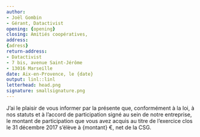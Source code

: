 ```yaml
---
author:
- Joël Gombin
- Gérant, Datactivist
opening: {opening}
closing: Amitiés coopératives,
address: 
{adress}
return-address: 
- Datactivist
- 7 bis, avenue Saint-Jérôme
- 13016 Marseille
date: Aix-en-Provence, le {date}
output: linl::linl
letterhead: head.png
signature: smallsignature.png
---
```


J'ai le plaisir de vous informer par la présente que, conformément à la loi, à nos statuts et à l'accord de participation signé au sein de notre entreprise, le montant de participation que vous avez acquis au titre de l'exercice clos le 31 décembre 2017 s'élève à {montant} €, net de la CSG. 

